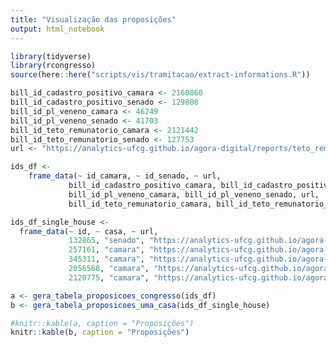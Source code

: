 ```yaml
---
title: "Visualização das proposições"
output: html_notebook
---
```



```r
library(tidyverse)
library(rcongresso)
source(here::here("scripts/vis/tramitacao/extract-informations.R"))
```

```r
bill_id_cadastro_positivo_camara <- 2160860
bill_id_cadastro_positivo_senado <- 129808
bill_id_pl_veneno_camara <- 46249
bill_id_pl_veneno_senado <- 41703
bill_id_teto_remunatorio_camara <- 2121442
bill_id_teto_remunatorio_senado <- 127753
url <- "https://analytics-ufcg.github.io/agora-digital/reports/teto_remuneratorio-camara.html"

ids_df <-
    frame_data(~ id_camara, ~ id_senado, ~ url,
             bill_id_cadastro_positivo_camara, bill_id_cadastro_positivo_senado, url,
             bill_id_pl_veneno_camara, bill_id_pl_veneno_senado, url,
             bill_id_teto_remunatorio_camara, bill_id_teto_remunatorio_senado, url)

ids_df_single_house <-
  frame_data(~ id, ~ casa, ~ url,
             132865, "senado", "https://analytics-ufcg.github.io/agora-digital/reports/report_132865_senado.html",
             257161, "camara", "https://analytics-ufcg.github.io/agora-digital/reports/report_257161_camara.html",
             345311, "camara", "https://analytics-ufcg.github.io/agora-digital/reports/report_345311_camara.html",
             2056568, "camara", "https://analytics-ufcg.github.io/agora-digital/reports/report_2056568_camara.html",
             2120775, "camara", "https://analytics-ufcg.github.io/agora-digital/reports/report_2120775_camara.html")
```

```r
a <- gera_tabela_proposicoes_congresso(ids_df)
b <- gera_tabela_proposicoes_uma_casa(ids_df_single_house)
```

```r
#knitr::kable(a, caption = "Proposições")
knitr::kable(b, caption = "Proposições")
```
